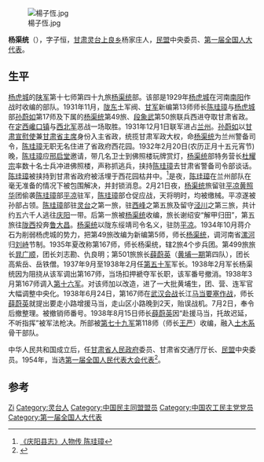 [[File:楊子恆.jpg|thumb]]

'''杨渠统'''（{{bd|1898年|11月12日|1961年|11月4日}}），字子恒，[[甘肃|甘肃]][[灵台|灵台]][[上良乡|上良乡]]杨家庄人，[[民盟|民盟]]中央委员、[[第一届全国人大代表|第一届全国人大代表]]。

== 生平 ==
[[杨虎城|杨虎城]]的[[陕军|陕军]]第十七师第四十九旅[[杨渠统|杨渠统]]部。该部是1929年[[杨虎城|杨虎城]]在河南[[南阳|南阳]]作战时收编的部队。1931年11月，[[陇东|陇东]]土军阀、[[甘军|甘军]]新编第13师师长[[陈珪璋|陈珪璋]]与[[杨虎城|杨虎城]]部[[孙蔚如|孙蔚如]]第17师及下属的[[杨渠统|杨渠统]]第49旅、[[段象武|段象武]]第50旅联兵西进夺取甘肃省政。在[[定西|定西]][[巉口镇|巉口镇]]与[[西北军|西北军]]恶战一场取胜。1931年12月1日联军进占[[兰州|兰州]]。[[孙蔚如|孙蔚如]]以[[甘肃宣慰使|甘肃宣慰使]]兼[[甘肃行政长官列表|甘肃省主席]]身份入主省政，统揽甘肃军政大权，命[[杨渠统|杨渠统]]为兰州警备司令，[[陈珪璋|陈珪璋]]无职无名住进了省政府西花园。1932年2月20日(农历正月十五元宵节)晚，[[陈珪璋|陈珪璋]]应[[邢启堂|邢启堂]]邀请，带几名卫士到佛照楼玩牌赏灯，[[杨渠统|杨渠统]]部特务营长[[杜耀宗|杜耀宗]]率数十名士兵冲进佛照楼，声称抓逃兵，挟持[[陈珪璋|陈珪璋]]去甘肃省警备司令部谈话。[[陈珪璋|陈珪璋]]被挟持到甘肃省政府被活埋于西花园枯井中。<ref>[http://www.chinaqingcheng.gov.cn/ztzl/dfsz/qcrw/content_1815   《庆阳县志》人物传 陈珪璋]</ref>是夜，[[陈珪璋|陈珪璋]]在兰州部队在毫无准备的情况下被包围解决，并封锁消息。2月21日夜，[[杨渠统|杨渠统]]旅留驻[[平凉|平凉]][[黄照华|黄照华]]团偷袭[[陈珪璋|陈珪璋]]部[[平凉市|平凉]]驻军，[[陈珪璋|陈珪璋]]部仓促应战，天将明时，均被缴械。平凉遂被孙部占领。[[陈珪璋|陈珪璋]]部驻[[灵台|灵台]]之第一旅，驻[[西峰|西峰]]之第五旅及留守[[泾川县|泾川]]之第三旅，共计约五六千人逃往[[庆阳市|庆阳]]一带。后第一旅被[[杨渠统|杨渠统]]收编，旅长谢绍安“解甲归田”，第五旅往[[陇西|陇西]]投奔[[鲁大维|鲁大昌]]。[[杨渠统|杨渠统]]以陇东绥靖司令名义，驻防[[平凉|平凉]]。1934年10月蒋介石为削弱杨虎城的势力，把第49旅改编为新编第5师，师长[[杨子恒|杨渠统]]，调河南省[[漯河|漯河]]归[[刘峙|刘峙]]节制。1935年夏改称第167师，师长杨渠统，辖2旅4个步兵团。第499旅旅长[[晁广顺|晁广顺]]，团长刘志勘、仇良明；第501旅旅长[[薛蔚英|薛蔚英]]（[[黄埔一期|黄埔一期]]第四队），团长高紫岳、岳铁僧。1937年9月至1938年2月任[[国民革命军第五十军|第五十军]]军长。1938年2月军长杨渠统因为阻挠从该军调出第167师，当场扣押褫夺军长职，该军番号撤消。1938年3月第167师调入[[国民革命军第十六军|第十六军]]。对该师加以改造，进了一大批黄埔生，团、营、连军官大幅调整中央化。1938年6月24日，第167师在[[武汉会战|武汉会战]]长江[[马当要塞作战|马当要塞作战]]，师长[[薛蔚英|薛蔚英]]就提出要走小路增援马当，走山区小路晚到2天，贻误战机。7月2日，奉令后撤整理。被撤销师番号。1938年8月15日师长[[薛蔚英|薛蔚英]]因“赴援马当，托故迟延，不听指挥”被军法枪决。所部被[[国民革命军第七十九军|第七十九军]]第118师（师长[[王严|王严]]）收编，融入[[土木系|土木系]]骨干部队。

中华人民共和国成立后，任[[甘肃省人民政府|甘肃省人民政府]]委员、甘肃省交通厅厅长、[[民盟|民盟]]中央委员。1954年，当选[[第一届全国人民代表大会代表名单|第一届全国人民代表大会代表]]<ref>{{cite book|author=全国人民代表大会常务委员会办公厅|title=中华人民共和国第一届全国人民代表大会代表名单|year=1955年|publisher=全国人民代表大会常务委员会办公厅|url=http://book.ucdrs.superlib.net/views/specific/2929/bookDetail.jsp?dxNumber=000005772167&d=546843D0AE2464CD1C95896344A85614&fenlei=04070402|access-date=2015-01-28|archive-date=2019-01-24|archive-url=https://web.archive.org/web/20190124105450/http://book.ucdrs.superlib.net/views/specific/2929/bookDetail.jsp?dxNumber=000005772167&d=546843D0AE2464CD1C95896344A85614&fenlei=04070402|dead-url=no}}</ref>。
== 参考 ==
{{reflist}}

{{中国农工民主党第五届中央执行委员会}}

{{Authority control}}
{{DEFAULTSORT:Yang杨}}
[[Category:杨姓|Zi]]
[[Category:灵台人|Category:灵台人]]
[[Category:中国民主同盟盟员|Category:中国民主同盟盟员]]
[[Category:中国农工民主党党员|Category:中国农工民主党党员]]
[[Category:第一届全国人大代表|Category:第一届全国人大代表]]